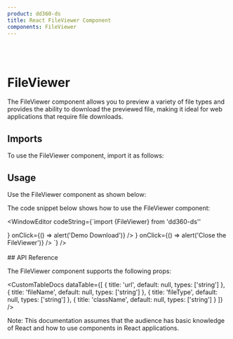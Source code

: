 ```yaml
---
product: dd360-ds
title: React FileViewer Component
components: FileViewer
---
```


<br />
<br />

# <span name="floating-nav">FileViewer</span>

The FileViewer component allows you to preview a variety of file types and provides the ability to download the previewed file, making it ideal for web
applications that require file downloads.

## <span name="floating-nav">Imports</span>

To use the FileViewer component, import it as follows:

<WindowEditor codeString="import { FileViewer } from 'dd360-ds'" />

## <span name="floating-nav">Usage</span>

Use the FileViewer component as shown below:

<ContainerComponentDoc className="flex items-center">
    <FileViewerCustom />
</ContainerComponentDoc>

The code snippet below shows how to use the FileViewer component:

<WindowEditor
    codeString={`import {FileViewer} from 'dd360-ds''
       
<FileViewer>
    <DynamicHeroIcon icon="DownloadIcon" className="h-5 w-5" />
    <FileViewer.ViewerActions fileName='Eloquent_JavaScript.pdf'>
        <FileViewer.BtnAction icon={<DynamicHeroIcon icon="DownloadIcon" className="h-5 w-5" />} onClick={() => alert('Demo Download')} />
        <FileViewer.BtnAction icon={<DynamicHeroIcon icon="XIcon" className="h-5 w-5" />} onClick={() => alert('Close the FileViewer')} />
    </FileViewer.ViewerActions>
    <FileViewer.FileContent url='https://eloquentjavascript.net/Eloquent_JavaScript.pdf' fileType='pdf'/>
</FileViewer>
                     `}
/>

<br />
<br />
## <span name="floating-nav">API Reference</span>

The FileViewer component supports the following props:

<CustomTableDocs
    dataTable={[
        { title: 'url', default: null, types: ['string'] },
        { title: 'fileName', default: null, types: ['string'] },
        { title: 'fileType', default: null, types: ['string'] },
        { title: 'className', default: null, types: ['string'] }
    ]}
/>

Note: This documentation assumes that the audience has basic knowledge of React and how to use components in React applications.
